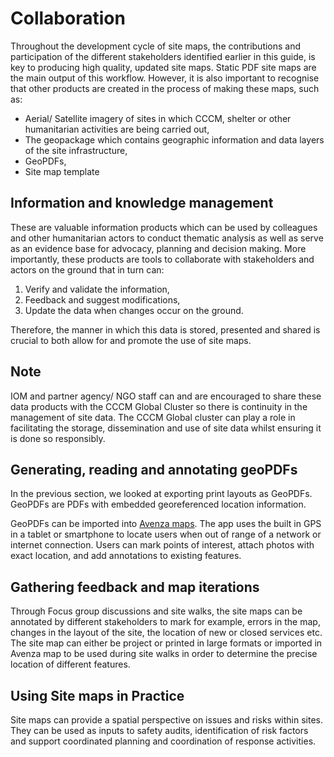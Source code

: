 # Collaboration
Throughout the development cycle of site maps, the contributions and participation of the different stakeholders identified earlier in this guide, is key to producing high quality, updated site maps. 
Static PDF site maps are the main output of this workflow. However, it is also important to recognise that other products are created in the process of making these maps, such as:

 - Aerial/ Satellite imagery of sites in which CCCM, shelter or other humanitarian activities are being carried out,
 - The geopackage which contains geographic information and data layers of the site infrastructure,
 - GeoPDFs,
 - Site map template

## Information and knowledge management
These are valuable information products which can be used by colleagues and other humanitarian actors to conduct thematic analysis as well as serve as an evidence base for advocacy, planning and decision making. More importantly, these products are tools to collaborate with stakeholders and actors on the ground that in turn can:
 
1. Verify and validate the information, 
2. Feedback and suggest modifications,
3. Update the data when changes occur on the ground. 

Therefore, the manner in which this data is stored, presented and shared is crucial to both allow for and promote the use of site maps. 

:::{.callout-note}
## Note
IOM and partner agency/ NGO staff can and are encouraged to share these data products with the CCCM Global Cluster so there is continuity in the management of site data. The CCCM Global cluster can play a role in facilitating the storage, dissemination and use of site data whilst ensuring it is done so responsibly. 
:::

## Generating, reading and annotating geoPDFs
In the previous section, we looked at exporting print layouts as GeoPDFs. GeoPDFs are PDFs with embedded georeferenced location information. 

GeoPDFs can be imported into [Avenza maps](https://www.avenzamaps.com/mobile-maps?campaignid=10221828697&adgroupid=102940455500&adid=453328850375&gclid=Cj0KCQiAg_KbBhDLARIsANx7wAxTp38Kmz11Ou-eCXzYSF_EkQpvBq3PvAo3sxuIS88hZMkaglVMWSAaAtEFEALw_wcB). The app uses the built in GPS in a tablet or smartphone to locate users when out of range of a network or internet connection. Users can mark points of interest, attach photos with exact location, and add annotations to existing features. 

## Gathering feedback and map iterations
Through Focus group discussions and site walks, the site maps can be annotated by different stakeholders to mark for example, errors in the map, changes in the layout of the site, the location of new or closed services etc. The site map can either be project or printed in large formats or imported in Avenza map to be used during site walks in order to determine the precise location of different features.  

## Using Site maps in Practice
Site maps can provide a spatial perspective on issues and risks within sites. They can be used as inputs to safety audits, identification of risk factors and support coordinated planning and coordination of response activities. 



